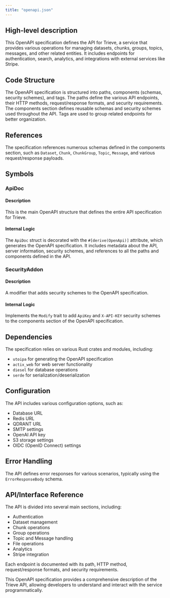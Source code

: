 ```yaml
---
title: "openapi.json"
---
```


## High-level description
This OpenAPI specification defines the API for Trieve, a service that provides various operations for managing datasets, chunks, groups, topics, messages, and other related entities. It includes endpoints for authentication, search, analytics, and integrations with external services like Stripe.

## Code Structure
The OpenAPI specification is structured into paths, components (schemas, security schemes), and tags. The paths define the various API endpoints, their HTTP methods, request/response formats, and security requirements. The components section defines reusable schemas and security schemes used throughout the API. Tags are used to group related endpoints for better organization.

## References
The specification references numerous schemas defined in the components section, such as `Dataset`, `Chunk`, `ChunkGroup`, `Topic`, `Message`, and various request/response payloads.

## Symbols

### ApiDoc
#### Description
This is the main OpenAPI structure that defines the entire API specification for Trieve.

#### Internal Logic
The `ApiDoc` struct is decorated with the `#[derive(OpenApi)]` attribute, which generates the OpenAPI specification. It includes metadata about the API, server information, security schemes, and references to all the paths and components defined in the API.

### SecurityAddon
#### Description
A modifier that adds security schemes to the OpenAPI specification.

#### Internal Logic
Implements the `Modify` trait to add `ApiKey` and `X-API-KEY` security schemes to the components section of the OpenAPI specification.

## Dependencies
The specification relies on various Rust crates and modules, including:
- `utoipa` for generating the OpenAPI specification
- `actix_web` for web server functionality
- `diesel` for database operations
- `serde` for serialization/deserialization

## Configuration
The API includes various configuration options, such as:
- Database URL
- Redis URL
- QDRANT URL
- SMTP settings
- OpenAI API key
- S3 storage settings
- OIDC (OpenID Connect) settings

## Error Handling
The API defines error responses for various scenarios, typically using the `ErrorResponseBody` schema.

## API/Interface Reference
The API is divided into several main sections, including:
- Authentication
- Dataset management
- Chunk operations
- Group operations
- Topic and Message handling
- File operations
- Analytics
- Stripe integration

Each endpoint is documented with its path, HTTP method, request/response formats, and security requirements.

This OpenAPI specification provides a comprehensive description of the Trieve API, allowing developers to understand and interact with the service programmatically.